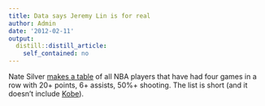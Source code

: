 ```yaml
---
title: Data says Jeremy Lin is for real
author: Admin
date: '2012-02-11'
output:
  distill::distill_article:
    self_contained: no
---
```


Nate Silver <a href="http://fivethirtyeight.blogs.nytimes.com/2012/02/11/jeremy-lin-is-no-fluke/" target="_blank">makes a table</a> of all NBA players that have had four games in a row with 20+ points, 6+ assists, 50%+ shooting. The list is short (and it doesn&#8217;t include <a href="http://simplystatistics.tumblr.com/post/16817771482/this-graph-makes-me-think-kobe-is-not-that-good-he" target="_blank">Kobe</a>).  
